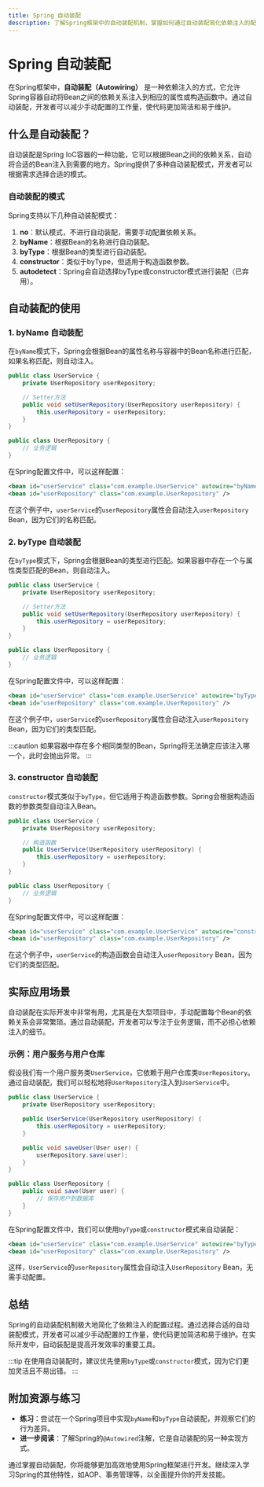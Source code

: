 ```yaml
---
title: Spring 自动装配
description: 了解Spring框架中的自动装配机制，掌握如何通过自动装配简化依赖注入的配置。
---
```


# Spring 自动装配

在Spring框架中，**自动装配（Autowiring）** 是一种依赖注入的方式，它允许Spring容器自动将Bean之间的依赖关系注入到相应的属性或构造函数中。通过自动装配，开发者可以减少手动配置的工作量，使代码更加简洁和易于维护。

## 什么是自动装配？

自动装配是Spring IoC容器的一种功能，它可以根据Bean之间的依赖关系，自动将合适的Bean注入到需要的地方。Spring提供了多种自动装配模式，开发者可以根据需求选择合适的模式。

### 自动装配的模式

Spring支持以下几种自动装配模式：

1. **no**：默认模式，不进行自动装配，需要手动配置依赖关系。
2. **byName**：根据Bean的名称进行自动装配。
3. **byType**：根据Bean的类型进行自动装配。
4. **constructor**：类似于byType，但适用于构造函数参数。
5. **autodetect**：Spring会自动选择byType或constructor模式进行装配（已弃用）。

## 自动装配的使用

### 1. byName 自动装配

在`byName`模式下，Spring会根据Bean的属性名称与容器中的Bean名称进行匹配，如果名称匹配，则自动注入。

```java
public class UserService {
    private UserRepository userRepository;

    // Setter方法
    public void setUserRepository(UserRepository userRepository) {
        this.userRepository = userRepository;
    }
}

public class UserRepository {
    // 业务逻辑
}
```

在Spring配置文件中，可以这样配置：

```xml
<bean id="userService" class="com.example.UserService" autowire="byName" />
<bean id="userRepository" class="com.example.UserRepository" />
```

在这个例子中，`userService`的`userRepository`属性会自动注入`userRepository` Bean，因为它们的名称匹配。

### 2. byType 自动装配

在`byType`模式下，Spring会根据Bean的类型进行匹配。如果容器中存在一个与属性类型匹配的Bean，则自动注入。

```java
public class UserService {
    private UserRepository userRepository;

    // Setter方法
    public void setUserRepository(UserRepository userRepository) {
        this.userRepository = userRepository;
    }
}

public class UserRepository {
    // 业务逻辑
}
```

在Spring配置文件中，可以这样配置：

```xml
<bean id="userService" class="com.example.UserService" autowire="byType" />
<bean id="userRepository" class="com.example.UserRepository" />
```

在这个例子中，`userService`的`userRepository`属性会自动注入`userRepository` Bean，因为它们的类型匹配。

:::caution
如果容器中存在多个相同类型的Bean，Spring将无法确定应该注入哪一个，此时会抛出异常。
:::

### 3. constructor 自动装配

`constructor`模式类似于`byType`，但它适用于构造函数参数。Spring会根据构造函数的参数类型自动注入Bean。

```java
public class UserService {
    private UserRepository userRepository;

    // 构造函数
    public UserService(UserRepository userRepository) {
        this.userRepository = userRepository;
    }
}

public class UserRepository {
    // 业务逻辑
}
```

在Spring配置文件中，可以这样配置：

```xml
<bean id="userService" class="com.example.UserService" autowire="constructor" />
<bean id="userRepository" class="com.example.UserRepository" />
```

在这个例子中，`userService`的构造函数会自动注入`userRepository` Bean，因为它们的类型匹配。

## 实际应用场景

自动装配在实际开发中非常有用，尤其是在大型项目中，手动配置每个Bean的依赖关系会非常繁琐。通过自动装配，开发者可以专注于业务逻辑，而不必担心依赖注入的细节。

### 示例：用户服务与用户仓库

假设我们有一个用户服务类`UserService`，它依赖于用户仓库类`UserRepository`。通过自动装配，我们可以轻松地将`UserRepository`注入到`UserService`中。

```java
public class UserService {
    private UserRepository userRepository;

    public UserService(UserRepository userRepository) {
        this.userRepository = userRepository;
    }

    public void saveUser(User user) {
        userRepository.save(user);
    }
}

public class UserRepository {
    public void save(User user) {
        // 保存用户到数据库
    }
}
```

在Spring配置文件中，我们可以使用`byType`或`constructor`模式来自动装配：

```xml
<bean id="userService" class="com.example.UserService" autowire="byType" />
<bean id="userRepository" class="com.example.UserRepository" />
```

这样，`UserService`的`userRepository`属性会自动注入`UserRepository` Bean，无需手动配置。

## 总结

Spring的自动装配机制极大地简化了依赖注入的配置过程。通过选择合适的自动装配模式，开发者可以减少手动配置的工作量，使代码更加简洁和易于维护。在实际开发中，自动装配是提高开发效率的重要工具。

:::tip
在使用自动装配时，建议优先使用`byType`或`constructor`模式，因为它们更加灵活且不易出错。
:::

## 附加资源与练习

- **练习**：尝试在一个Spring项目中实现`byName`和`byType`自动装配，并观察它们的行为差异。
- **进一步阅读**：了解Spring的`@Autowired`注解，它是自动装配的另一种实现方式。

通过掌握自动装配，你将能够更加高效地使用Spring框架进行开发。继续深入学习Spring的其他特性，如AOP、事务管理等，以全面提升你的开发技能。
